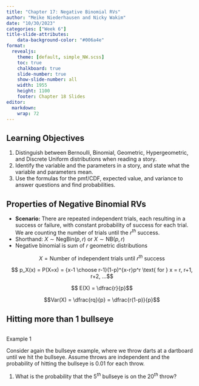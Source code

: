 ```yaml
---
title: "Chapter 17: Negative Binomial RVs"
author: "Meike Niederhausen and Nicky Wakim"
date: "10/30/2023"
categories: ["Week 6"]
title-slide-attributes:
    data-background-color: "#006a4e"
format: 
  revealjs:
    theme: [default, simple_NW.scss]
    toc: true
    chalkboard: true
    slide-number: true
    show-slide-number: all
    width: 1955
    height: 1100
    footer: Chapter 18 Slides
editor: 
  markdown: 
    wrap: 72
---
```


## Learning Objectives

1.  Distinguish between Bernoulli, Binomial, Geometric, Hypergeometric,
    and Discrete Uniform distributions when reading a story.
2.  Identify the variable and the parameters in a story, and state what
    the variable and parameters mean.
3.  Use the formulas for the pmf/CDF, expected value, and variance to
    answer questions and find probabilities.

## Properties of Negative Binomial RVs

-   **Scenario:** There are repeated independent trials, each resulting
    in a success or failure, with constant probability of success for
    each trial. We are counting the number of trials until the $r^{th}$
    success.
-   Shorthand: $X \sim \text{NegBin}(p, r)$ or $X \sim \text{NB}(p, r)$
-   Negative binomial is sum of $r$ geometric distributions

$$
X = \text{Number of independent trials until } r^{th} \text{ success}
$$

$$ p_X(x) = P(X=x) = {x-1 \choose r-1}(1-p)^{x-r}p^r \text{ for } x = r, r+1, r+2, ...$$

$$ E(X) = \dfrac{r}{p}$$

$$Var(X) = \dfrac{rq}{p} = \dfrac{r(1-p)}{p}$$

## Hitting more than 1 bullseye

::: columns
::: {.column width="35%"}
::: example
::: ex-title
Example 1
:::

::: ex-cont
Consider again the bullseye example, where we throw darts at a dartboard
until we hit the bullseye. Assume throws are independent and the
probability of hitting the bullseye is 0.01 for each throw.

1.  What is the probability that the $5^{th}$ bullseye is on the
    $20^{th}$ throw?
:::
:::
:::
:::
